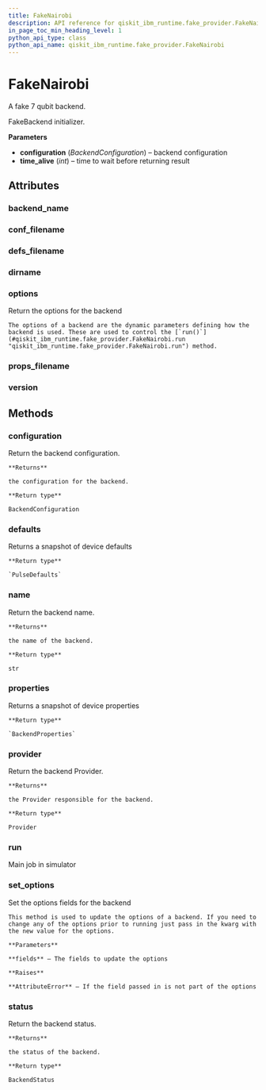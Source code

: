 ```yaml
---
title: FakeNairobi
description: API reference for qiskit_ibm_runtime.fake_provider.FakeNairobi
in_page_toc_min_heading_level: 1
python_api_type: class
python_api_name: qiskit_ibm_runtime.fake_provider.FakeNairobi
---
```


# FakeNairobi

<Class id="qiskit_ibm_runtime.fake_provider.FakeNairobi" isDedicatedPage={true} github="https://github.com/qiskit/qiskit-ibm-runtime/tree/stable/0.18/qiskit_ibm_runtime/fake_provider/backends/nairobi/fake_nairobi.py" signature="FakeNairobi">
  A fake 7 qubit backend.

  FakeBackend initializer.

  **Parameters**

  *   **configuration** (*BackendConfiguration*) – backend configuration
  *   **time\_alive** (*int*) – time to wait before returning result

  ## Attributes

  ### backend\_name

  <Attribute id="qiskit_ibm_runtime.fake_provider.FakeNairobi.backend_name" name="backend_name" attributeValue="= 'fake_nairobi'" />

  ### conf\_filename

  <Attribute id="qiskit_ibm_runtime.fake_provider.FakeNairobi.conf_filename" name="conf_filename" attributeValue="= 'conf_nairobi.json'" />

  ### defs\_filename

  <Attribute id="qiskit_ibm_runtime.fake_provider.FakeNairobi.defs_filename" name="defs_filename" attributeValue="= 'defs_nairobi.json'" />

  ### dirname

  <Attribute id="qiskit_ibm_runtime.fake_provider.FakeNairobi.dirname" name="dirname" attributeValue="= '/home/runner/work/qiskit-ibm-runtime/qiskit-ibm-runtime/qiskit_ibm_runtime/fake_provider/backends/nairobi'" />

  ### options

  <Attribute id="qiskit_ibm_runtime.fake_provider.FakeNairobi.options" name="options">
    Return the options for the backend

    The options of a backend are the dynamic parameters defining how the backend is used. These are used to control the [`run()`](#qiskit_ibm_runtime.fake_provider.FakeNairobi.run "qiskit_ibm_runtime.fake_provider.FakeNairobi.run") method.
  </Attribute>

  ### props\_filename

  <Attribute id="qiskit_ibm_runtime.fake_provider.FakeNairobi.props_filename" name="props_filename" attributeValue="= 'props_nairobi.json'" />

  ### version

  <Attribute id="qiskit_ibm_runtime.fake_provider.FakeNairobi.version" name="version" attributeValue="= 1" />

  ## Methods

  ### configuration

  <Function id="qiskit_ibm_runtime.fake_provider.FakeNairobi.configuration" name="configuration" signature="configuration()">
    Return the backend configuration.

    **Returns**

    the configuration for the backend.

    **Return type**

    BackendConfiguration
  </Function>

  ### defaults

  <Function id="qiskit_ibm_runtime.fake_provider.FakeNairobi.defaults" name="defaults" signature="defaults()">
    Returns a snapshot of device defaults

    **Return type**

    `PulseDefaults`
  </Function>

  ### name

  <Function id="qiskit_ibm_runtime.fake_provider.FakeNairobi.name" name="name" signature="name()">
    Return the backend name.

    **Returns**

    the name of the backend.

    **Return type**

    str
  </Function>

  ### properties

  <Function id="qiskit_ibm_runtime.fake_provider.FakeNairobi.properties" name="properties" signature="properties()">
    Returns a snapshot of device properties

    **Return type**

    `BackendProperties`
  </Function>

  ### provider

  <Function id="qiskit_ibm_runtime.fake_provider.FakeNairobi.provider" name="provider" signature="provider()">
    Return the backend Provider.

    **Returns**

    the Provider responsible for the backend.

    **Return type**

    Provider
  </Function>

  ### run

  <Function id="qiskit_ibm_runtime.fake_provider.FakeNairobi.run" name="run" signature="run(run_input, **kwargs)">
    Main job in simulator
  </Function>

  ### set\_options

  <Function id="qiskit_ibm_runtime.fake_provider.FakeNairobi.set_options" name="set_options" signature="set_options(**fields)">
    Set the options fields for the backend

    This method is used to update the options of a backend. If you need to change any of the options prior to running just pass in the kwarg with the new value for the options.

    **Parameters**

    **fields** – The fields to update the options

    **Raises**

    **AttributeError** – If the field passed in is not part of the options
  </Function>

  ### status

  <Function id="qiskit_ibm_runtime.fake_provider.FakeNairobi.status" name="status" signature="status()">
    Return the backend status.

    **Returns**

    the status of the backend.

    **Return type**

    BackendStatus
  </Function>
</Class>

